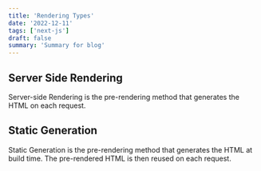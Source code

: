 ```yaml
---
title: 'Rendering Types'
date: '2022-12-11'
tags: ['next-js']
draft: false
summary: 'Summary for blog'
---
```



## Server Side Rendering

Server-side Rendering is the pre-rendering method that generates the HTML on each request.

## Static Generation

Static Generation is the pre-rendering method that generates the HTML at build time. The pre-rendered HTML is then reused on each request.
